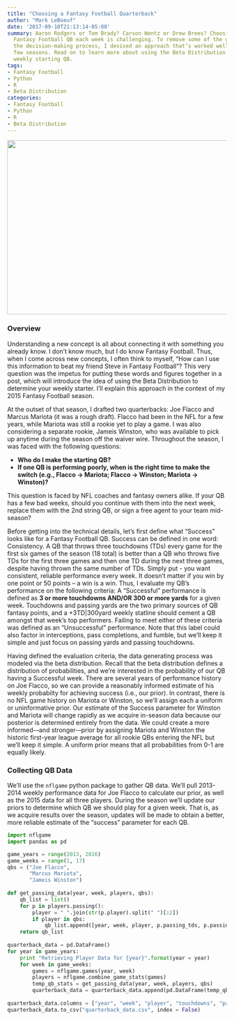 ```yaml
---
title: "Choosing a Fantasy Football Quarterback"
author: "Mark LeBoeuf"
date: '2017-09-10T21:13:14-05:00'
summary: Aaron Rodgers or Tom Brady? Carson Wentz or Drew Brees? Choosing the right
  Fantasy Football QB each week is challenging. To remove some of the guesswork from
  the decision-making process, I devised an approach that’s worked well over the past
  few seasons. Read on to learn more about using the Beta Distribution to pick your
  weekly starting QB.
tags:
- Fantasy Football
- Python
- R
- Beta Distribution
categories:
- Fantasy Football
- Python
- R
- Beta Distribution
---
```


![](/post/2017-09-10-choosing-ff-qb/choosing_fantasy_qb_files/mariota.jpg){width=700px height=400px}

### Overview

Understanding a new concept is all about connecting it with something you already know. I don't know much, but I do know Fantasy Football. Thus, when I come across new concepts, I often think to myself, "How can I use this information to beat my friend Steve in Fantasy Football"? This very question was the impetus for putting these words and figures together in a post, which will introduce the idea of using the Beta Distribution to determine your weekly starter. I'll explain this approach in the context of my 2015 Fantasy Football season. 

At the outset of that season, I drafted two quarterbacks: Joe Flacco and Marcus Mariota (it was a rough draft). Flacco had been in the NFL for a few years, while Mariota was still a rookie yet to play a game. I was also considering a separate rookie, Jameis Winston, who was available to pick up anytime during the season off the waiver wire. Throughout the season, I was faced with the following questions:

* **Who do I make the starting QB?**
* **If one QB is performing poorly, when is the right time to make the switch (e.g., Flacco -> Mariota; Flacco -> Winston; Mariota -> Winston)?**

This question is faced by NFL coaches and fantasy owners alike. If your QB has a few bad weeks, should you continue with them into the next week, replace them with the 2nd string QB, or sign a free agent to your team mid-season?

Before getting into the technical details, let’s first define what “Success” looks like for a Fantasy Football QB. Success can be defined in one word: Consistency. A QB that throws three touchdowns (TDs) every game for the first six games of the season (18 total) is better than a QB who throws five TDs for the first three games and then one TD during the next three games, despite having thrown the same number of TDs. Simply put - you want consistent, reliable performance every week. It doesn’t matter if you win by one point or 50 points – a win is a win. Thus, I evaluate my QB’s performance on the following criteria: A “Successful” performance is defined as **3 or more touchdowns AND/OR 300 or more yards** for a given week. Touchdowns and passing yards are the two primary sources of QB fantasy points, and a +3TD|300yard weekly statline should cement a QB amongst that week’s top performers. Failing to meet either of these criteria was defined as an “Unsuccessful” performance. Note that this label could also factor in interceptions, pass completions, and fumble, but we’ll keep it simple and just focus on passing yards and passing touchdowns.

Having defined the evaluation criteria, the data generating process was modeled via the beta distribution. Recall that the beta distribution defines a distribution of probabilities, and we're interested in the probability of our QB having a Successful week. There are several years of performance history on Joe Flacco, so we can provide a reasonably informed estimate of his weekly probabilty for achieving success (i.e., our prior). In contrast, there is no NFL game history on Mariota or Winston, so we’ll assign each a uniform or uninformative prior. Our estimate of the Success parameter for Winston and Mariota will change rapidly as we acquire in-season data because our posterior is determined entirely from the data. We could create a more informed-–and stronger-–prior by assigning Mariota and Winston the historic first-year league average for all rookie QBs entering the NFL but we’ll keep it simple. A uniform prior  means that all probabilities from 0-1 are equally likely.

### Collecting QB Data

We’ll use the `nflgame` python package to gather QB data. We’ll pull 2013-2014 weekly performance data for Joe Flacco to calculate our prior, as well as the 2015 data for all three players. During the season we’ll update our priors to determine which QB we should play for a given week. That is, as we acquire results over the season, updates will be made to obtain a better, more reliable estimate of the “success” parameter for each QB. 


```python
import nflgame
import pandas as pd

game_years = range(2013, 2016)
game_weeks = range(1, 17)
qbs = ("Joe Flacco", 
       "Marcus Mariota",
       "Jameis Winston")
       
def get_passing_data(year, week, players, qbs):
    qb_list = list()
    for p in players.passing():
        player = " ".join(str(p.player).split(" ")[:2]) 
        if player in qbs:
            qb_list.append([year, week, player, p.passing_tds, p.passing_yds])
    return qb_list
    
quarterback_data = pd.DataFrame()
for year in game_years:
    print "Retrieving Player Data for {year}".format(year = year)
    for week in game_weeks:
        games = nflgame.games(year, week)
        players = nflgame.combine_game_stats(games)
        temp_qb_stats = get_passing_data(year, week, players, qbs)
        quarterback_data = quarterback_data.append(pd.DataFrame(temp_qb_stats))
        
quarterback_data.columns = ["year", "week", "player", "touchdowns", "passing_yds"]
quarterback_data.to_csv("quarterback_data.csv", index = False)
```
